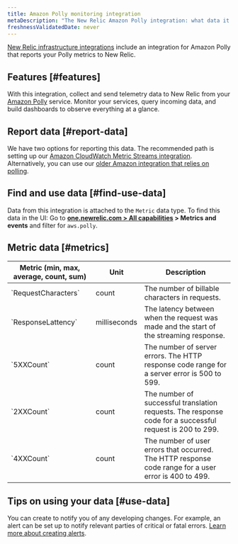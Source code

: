 ```yaml
---
title: Amazon Polly monitoring integration
metaDescription: "The New Relic Amazon Polly integration: what data it reports, and how to enable it."
freshnessValidatedDate: never
---
```


[New Relic infrastructure integrations](/docs/infrastructure/integrations-getting-started/getting-started/introduction-infrastructure-integrations) include an integration for <DNT>Amazon Polly</DNT> that reports your Polly metrics to New Relic. 

## Features [#features]

With this integration, collect and send telemetry data to New Relic from your [<DNT>Amazon Polly</DNT>](https://docs.aws.amazon.com/polly) service. Monitor your services, query incoming data, and build dashboards to observe everything at a glance.

## Report data [#report-data]

We have two options for reporting this data. The recommended path is setting up our [Amazon CloudWatch Metric Streams integration](/docs/infrastructure/amazon-integrations/connect/aws-metric-stream). Alternatively, you can use our [older Amazon integration that relies on polling](/docs/infrastructure/infrastructure-integrations/cloud-integrations/configure-polling-frequency-data-collection-cloud-integrations). 

## Find and use data [#find-use-data]

Data from this integration is attached to the `Metric` data type. To find this data in the UI: Go to <DNT>**[one.newrelic.com > All capabilities](https://one.newrelic.com/all-capabilities) > Metrics and events**</DNT> and filter for `aws.polly`.

## Metric data [#metrics]

<table>
  <thead>
    <tr>
      <th style={{ width: "200px" }}>
      Metric (min, max, average, count, sum)  
      </th>
      <th>
      Unit  
      </th>
      <th>
      Description
      </th>
    </tr>
  </thead>
    <tbody>
    <tr>
      <td>
      `RequestCharacters`
      </td>
      <td>
      count
      </td>
      <td>
      The number of billable characters in requests.
      </td>
    </tr>
    <tr>
      <td>
      `ResponseLattency`     
      </td>
      <td>
      milliseconds
      </td>
      <td>
      The latency between when the request was made and the start of the streaming response.
      </td>
    </tr> 
    <tr>
      <td>
      `5XXCount`     
      </td>
      <td>
      count
      </td>
      <td>
      The number of server errors. The HTTP response code range for a server error is 500 to 599.
      </td>
    </tr> 
    <tr>
      <td>
      `2XXCount`     
      </td>
      <td>
      count
      </td>
      <td>
      The number of successful translation requests. The response code for a successful request is 200 to 299.
      </td>
    </tr> 
    <tr>
      <td>
      `4XXCount`     
      </td>
      <td>
      count
      </td>
      <td>
      The number of user errors that occurred. The HTTP response code range for a user error is 400 to 499.
      </td>
    </tr> 
    </tbody>
</table>

## Tips on using your data [#use-data]

You can create <InlinePopover type="alerts" /> to notify you of any developing changes. For example, an alert can be set up to notify relevant parties of critical or fatal errors. [Learn more about creating alerts](/docs/alerts-applied-intelligence/new-relic-alerts/learn-alerts/introduction-alerts).
